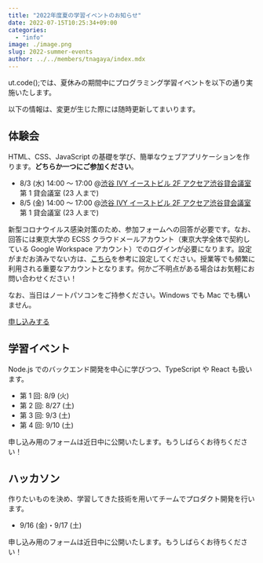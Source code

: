 ```yaml
---
title: "2022年度夏の学習イベントのお知らせ"
date: 2022-07-15T10:25:34+09:00
categories:
  - "info"
image: ./image.png
slug: 2022-summer-events
author: ../../members/tnagaya/index.mdx
---
```


ut.code();では、夏休みの期間中にプログラミング学習イベントを以下の通り実施いたします。

以下の情報は、変更が生じた際には随時更新してまいります。

## 体験会

HTML、CSS、JavaScript の基礎を学び、簡単なウェブアプリケーションを作ります。**どちらか一つにご参加ください**。

- 8/3 (水) 14:00 ～ 17:00 @[渋谷 IVY イーストビル 2F アクセア渋谷貸会議室](https://goo.gl/maps/ViJMjJ41yrXF8hJr5) 第 1 貸会議室 (23 人まで)
- 8/5 (金) 14:00 ～ 17:00 @[渋谷 IVY イーストビル 2F アクセア渋谷貸会議室](https://goo.gl/maps/ViJMjJ41yrXF8hJr5) 第 1 貸会議室 (23 人まで)

新型コロナウイルス感染対策のため、参加フォームへの回答が必要です。なお、回答には東京大学の ECSS クラウドメールアカウント（東京大学全体で契約している Google Workspace アカウント）でのログインが必要になります。設定がまだお済みでない方は、[こちら](https://www.ecc.u-tokyo.ac.jp/announcement/2016/04/01_2159.html)を参考に設定してください。授業等でも頻繁に利用される重要なアカウントとなります。何かご不明点がある場合はお気軽にお問い合わせください！

なお、当日はノートパソコンをご持参ください。Windows でも Mac でも構いません。

[申し込みする](https://forms.gle/AVrSf3ic47zJya148)

## 学習イベント

Node.js でのバックエンド開発を中心に学びつつ、TypeScript や React も扱います。

- 第 1 回: 8/9 (火)
- 第 2 回: 8/27 (土)
- 第 3 回: 9/3 (土)
- 第 4 回: 9/10 (土)

申し込み用のフォームは近日中に公開いたします。もうしばらくお待ちください！

## ハッカソン

作りたいものを決め、学習してきた技術を用いてチームでプロダクト開発を行います。

- 9/16 (金)・9/17 (土)

申し込み用のフォームは近日中に公開いたします。もうしばらくお待ちください！
